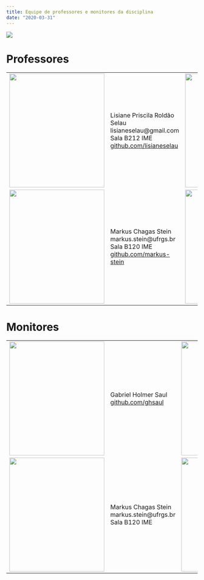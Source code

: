 ```yaml
---
title: Equipe de professores e monitores da disciplina
date: "2020-03-31"
---
```


![](/img/instituto.png)

# Professores
<div class="table-responsive">
  <table border="0">
      <tbody>
          <tr>
              <td>
                <img alt="" src="/equipe_img/lisiane.jpg" style="width: 250px; height: 300px;" />
              </td>
              <td style="vertical-align:middle">
                Lisiane Priscila Roldão Selau <br> lisianeselau@gmail.com <br> Sala B212 IME <br> <a href="https://github.com/lisianeselau" target="_blank"> github.com/lisianeselau </a>
              </td>
              <td>
                <img alt="" src="/equipe_img/marcia.jpg" style="width: 250px; height: 300px;" />
              </td>
              <td style="vertical-align:middle">
                Márcia Helena Barbian <br> mhbarbian@gmail.com <br> Sala B120 IME <br> <a href="https://github.com/marcia-barbian" target="_blank"> github.com/marcia-barbian </a>
              </td>
          </tr>
          <tr>
              <td>
                <img alt="" src="/equipe_img/markus.jpg" style="width: 250px; height: 300px;" />
              </td>
              <td style="vertical-align:middle">
                Markus Chagas Stein <br> markus.stein@ufrgs.br <br> Sala B120 IME <br> <a href="https://github.com/markus-stein" target="_blank"> github.com/markus-stein </a>
              </td>
              <td>
                <img alt="" src="/equipe_img/rodrigo.jpg" style="width: 250px; height: 300px;" />
              </td>
              <td style="vertical-align:middle">
                Rodrigo Citton Padilha dos Reis <br> rodrigocpdosreis@gmail.com <br> Sala B215 IME <br> <a href="https://github.com/rdosreis" target="_blank"> github.com/rdosreis </a>
              </td>
          </tr>
      </tbody>
  </table>
</div>

# Monitores

<table>
    <tbody>
        <tr>
            <td><img alt="" src="/equipe_img/gabriel.jpg" style="width: 250px; height: 300px;" /></td>
            <td style="vertical-align:middle">
              Gabriel Holmer Saul <br> <a href="https://github.com/ghsaul">github.com/ghsaul</a>
            </td>
            <td>
              <img alt="" src="/equipe_img/marcia.jpg" style="width: 250px; height: 300px;" />
            </td>
            <td style="vertical-align:middle">
              
                Márcia Helena Barbian <br> mhbarbian@gmail.com <br> Sala B120 IME
              
            </td>
        </tr>
        <tr>
            <td><img alt="" src="/equipe_img/markus.jpg" style="width: 250px; height: 300px;" /></td>
            <td style="vertical-align:middle">
              
                Markus Chagas Stein <br> markus.stein@ufrgs.br <br> Sala B120 IME
              
            </td>
            <td><img alt="" src="/equipe_img/rodrigo.jpg" style="width: 250px; height: 300px;" /></td>
            <td style="vertical-align:middle">
              
                Rodrigo Citton Padilha dos Reis <br> rodrigocpdosreis@gmail.com <br> Sala B215 IME
              
            </td>
        </tr>
    </tbody>
</table>




